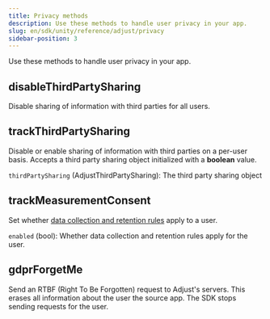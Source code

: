 ```yaml
---
title: Privacy methods
description: Use these methods to handle user privacy in your app.
slug: en/sdk/unity/reference/adjust/privacy
sidebar-position: 3
---
```


Use these methods to handle user privacy in your app.

<Function>

## disableThirdPartySharing

Disable sharing of information with third parties for all users.

<slot slot="signature">


<DisableThirdPartySharingSig />

</slot>

<slot slot="snippet">


<DisableThirdPartySharing />

</slot>

</Function>

<Function>

## trackThirdPartySharing

Disable or enable sharing of information with third parties on a per-user basis. Accepts a third party sharing object initialized with a **boolean** value.

<slot slot="signature">


<TrackThirdPartySharingSig />

</slot>

<slot slot="snippet">


<TrackThirdPartySharing />

</slot>

<slot slot="parameters">

`thirdPartySharing` (AdjustThirdPartySharing): The third party sharing object

</slot>

</Function>

<Function>

## trackMeasurementConsent

Set whether [data collection and retention rules](https://help.adjust.com/en/article/manage-data-collection-and-retention) apply to a user.

<slot slot="signature">


<TrackMeasurementConsentSig />

</slot>

<slot slot="snippet">


<TrackMeasurementConsent />

</slot>

<slot slot="parameters">

`enabled` (bool): Whether data collection and retention rules apply for the user.

</slot>

</Function>

<Function>

## gdprForgetMe

Send an RTBF (Right To Be Forgotten) request to Adjust's servers. This erases all information about the user the source app. The SDK stops sending requests for the user.

<slot slot="signature">


<GdprForgetMeSig />

</slot>

<slot slot="snippet">


<GdprForgetMe />

</slot>

</Function>

